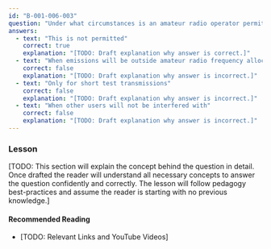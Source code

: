 ```yaml
---
id: "B-001-006-003"
question: "Under what circumstances is an amateur radio operator permitted to use an amplifier to amplify the output of a licence-exempt transmitter?"
answers:
  - text: "This is not permitted"
    correct: true
    explanation: "[TODO: Draft explanation why answer is correct.]"
  - text: "When emissions will be outside amateur radio frequency allocations"
    correct: false
    explanation: "[TODO: Draft explanation why answer is incorrect.]"
  - text: "Only for short test transmissions"
    correct: false
    explanation: "[TODO: Draft explanation why answer is incorrect.]"
  - text: "When other users will not be interfered with"
    correct: false
    explanation: "[TODO: Draft explanation why answer is incorrect.]"
---
```


### Lesson

[TODO: This section will explain the concept behind the question in detail. Once drafted the reader will understand all necessary concepts to answer the question confidently and correctly. The lesson will follow pedagogy best-practices and assume the reader is starting with no previous knowledge.]

#### Recommended Reading

- [TODO: Relevant Links and YouTube Videos]
